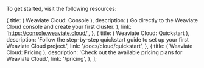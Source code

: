 To get started, visit the following resources:


  {
    title: (
      <span>
        <i className="fa fa-desktop" aria-hidden="true"></i> Weaviate Cloud: Console
      </span>
    ),
    description: (
      <span>
        Go directly to the Weaviate Cloud console and create your first cluster.
      </span>
    ),
    link: 'https://console.weaviate.cloud/',
  },
  {
    title: (
      <span>
        <i className="fa fa-book" aria-hidden="true"></i> Weaviate Cloud: Quickstart
      </span>
    ),
    description:
      'Follow the step-by-step quickstart guide to set up your first Weaviate Cloud project.',
    link: '/docs/cloud/quickstart',
  },
  {
    title: (
      <span>
        <i className="fa fa-credit-card" aria-hidden="true"></i> Weaviate Cloud:
        Pricing
      </span>
    ),
    description: 'Check out the available pricing plans for Weaviate Cloud.',
    link: '/pricing',
  },
];

<NextSteps cards={cardsData} />
